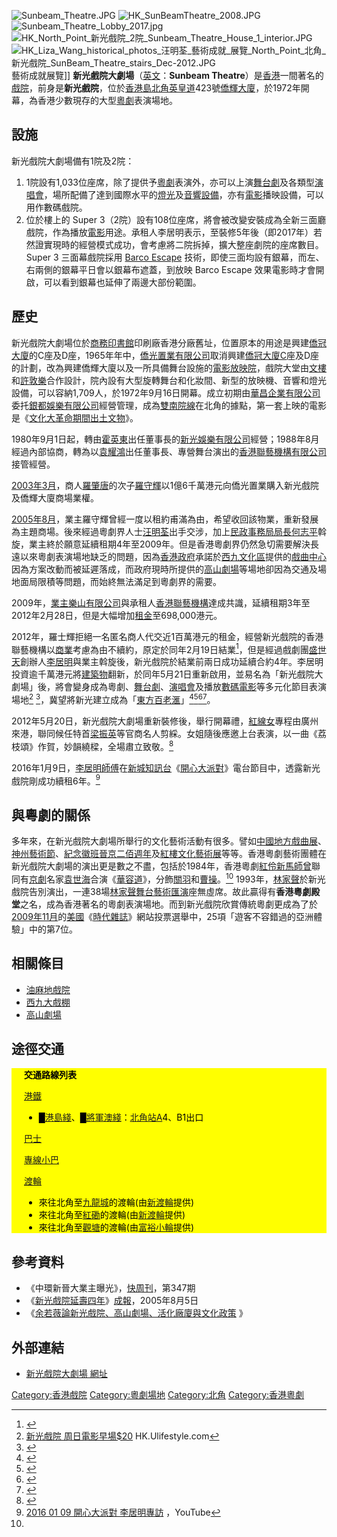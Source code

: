 {{Coord|22.291324|114.200052|source:GoogleMaps|display=title}}
[[File:Sunbeam_Theatre.JPG|thumb]]
[[File:HK_SunBeamTheatre_2008.JPG|thumb]]
[[File:Sunbeam_Theatre_Lobby_2017.jpg|thumb]]
[[File:HK_North_Point_新光戲院_2院_Sunbeam_Theatre_House_1_interior.JPG|thumb]]
[[File:HK_Liza_Wang_historical_photos_汪明荃_藝術成就_展覽_North_Point_北角_新光戲院_SunBeam_Theatre_stairs_Dec-2012.JPG|thumb]]藝術成就展覽]]
'''新光戲院大劇場'''（[[英文|英文]]：'''Sunbeam Theatre'''）是[[香港|香港]]一間著名的[[電影院|戲院]]，前身是'''新光戲院'''，位於[[香港島|香港島]][[北角|北角]][[英皇道|英皇道]]423號[[僑輝大廈|僑輝大廈]]，於1972年開幕，為香港少數現存的大型[[粵劇|粵劇]]表演場地。

==設施==
新光戲院大劇場備有1院及2院：

#1院設有1,033位座席，除了提供予[[粵劇|粵劇]]表演外，亦可以上演[[舞台劇|舞台劇]]及各類型[[演唱會|演唱會]]，場所配備了達到國際水平的[[燈光|燈光]]及[[音響|音響]][[設備|設備]]，亦有[[電影|電影]]播映設備，可以用作數碼戲院。
#位於樓上的 Super 3（2院）設有108位座席，將會被改變安裝成為全新三面廳戲院，作為播放[[電影|電影]]用途。承租人李居明表示，至裝修5年後（即2017年）若然證實現時的經營模式成功，會考慮將二院拆掉，擴大整座劇院的座席數目。Super 3 三面幕戲院採用 [[Barco_Escape|Barco Escape]] 技術，即使三面均設有銀幕，而左、右兩側的銀幕平日會以銀幕布遮蓋，到放映 Barco Escape 效果電影時才會開啟，可以看到銀幕也延伸了兩邊大部份範圍。

==歷史==
新光戲院大劇場位於[[商務印書館|商務印書館]]印刷廠香港分廠舊址，位置原本的用途是興建[[僑冠大廈|僑冠大廈]]的C座及D座，1965年年中，[[僑光置業有限公司|僑光置業有限公司]]取消興建[[僑冠大廈|僑冠大廈]]C座及D座的計劃，改為興建僑輝大廈以及一所具備舞台設施的[[電影放映院|電影放映院]]，戲院大堂由[[文樓|文樓]]和[[許敦樂|許敦樂]]合作設計，院內設有大型旋轉舞台和化妝間、新型的放映機、音響和燈光設備，可以容納1,709人，於1972年9月16日開幕。成立初期由[[華昌企業有限公司|華昌企業有限公司]]委托[[銀都娛樂有限公司|銀都娛樂有限公司]]經營管理，成為[[雙南院線|雙南院線]]在北角的據點，第一套上映的電影是《[[文化大革命期間出土文物|文化大革命期間出土文物]]》。

1980年9月1日起，轉由[[霍英東|霍英東]]出任董事長的[[新光娛樂有限公司|新光娛樂有限公司]]經營；1988年8月經過內部協商，轉為以[[袁耀鴻|袁耀鴻]]出任董事長、專營舞台演出的[[香港聯藝機構有限公司|香港聯藝機構有限公司]]接管經營。

[[2003年3月|2003年3月]]，商人[[羅肇唐|羅肇唐]]的次子[[羅守輝|羅守輝]]以1億6千萬港元向僑光置業購入新光戲院及僑輝大廈商場業權。

[[2005年8月|2005年8月]]，業主羅守輝曾經一度以租約甫滿為由，希望收回該物業，重新發展為主題商場。後來經過粵劇界人士[[汪明荃|汪明荃]]出手交涉，加上[[民政事務局局長|民政事務局局長]][[何志平|何志平]]斡旋，業主終於願意延續租期4年至2009年。但是香港粵劇界仍然急切需要解決長遠以來粵劇表演場地缺乏的問題，因為[[香港政府|香港政府]]承諾於[[西九文化區|西九文化區]]提供的[[戲曲中心|戲曲中心]]因為方案改動而被延遲落成，而政府現時所提供的[[高山劇場|高山劇場]]等場地卻因為交通及場地面局限積等問題，而始終無法滿足到粵劇界的需要。

2009年，[[業主|業主]][[樂山有限公司|樂山有限公司]]與承租人[[香港聯藝機構|香港聯藝機構]]達成共識，延續租期3年至2012年2月28日，但是大幅增加[[租金|租金]]至698,000港元。

2012年，羅士輝拒絕一名匿名商人代交近1百萬港元的租金，經營新光戲院的香港聯藝機構以[[商業|商業]]考慮為由不續約，原定於同年2月19日結業<ref 
name="mingpao-2012-1">{{cite web
|url=http://hk.news.yahoo.com/%E6%88%B2%E8%BF%B7%E9%8A%80%E5%BD%88%E6%95%91%E6%96%B0%E5%85%89%E8%A2%AB%E6%8B%92-%E9%A1%98%E6%9C%88%E5%A2%8A%E7%99%BE%E8%90%AC%E7%A7%9F%E4%B8%8D%E6%9E%9C-%E6%88%B2%E9%99%A22-19%E8%AC%9D%E5%B9%95-212236845.html
|title=戲迷銀彈救新光被拒 願月墊百萬租不果    戲院2．19謝幕
|publisher=《明報》
|date=2012年1月24日
|accessdate=2012年1月24日
|archive-date=2012年1月27日
|archive-url=https://web.archive.org/web/20120127080940/http://hk.news.yahoo.com/%E6%88%B2%E8%BF%B7%E9%8A%80%E5%BD%88%E6%95%91%E6%96%B0%E5%85%89%E8%A2%AB%E6%8B%92-%E9%A1%98%E6%9C%88%E5%A2%8A%E7%99%BE%E8%90%AC%E7%A7%9F%E4%B8%8D%E6%9E%9C-%E6%88%B2%E9%99%A22-19%E8%AC%9D%E5%B9%95-212236845.html
|dead-url=no
}}</ref>，但是經過戲劇團[[盛世天|盛世天]]創辦人[[李居明_(玄學家)|李居明]]與業主斡旋後，新光戲院於結業前兩日成功延續合約4年。李居明投資逾千萬港元將[[建築物|建築物]]翻新，於同年5月21日重新啟用，並易名為「新光戲院大劇場」後，將會變身成為粵劇、[[舞台劇|舞台劇]]、[[演唱會|演唱會]]及播放[[數碼電影|數碼電影]]等多元化節目表演場地<ref>[http://hk.ulifestyle.com.hk/spot/detail.html?id=ABdGD1ozBwJZFgNr 新光戲院 周日電影早場$20] {{Wayback|url=http://hk.ulifestyle.com.hk/spot/detail.html?id=ABdGD1ozBwJZFgNr |date=20160305082309 }}HK.Ulifestyle.com</ref>
<ref name="mingpao-2012-3">{{cite web
|url=http://hk.news.yahoo.com/新光4月重生-引入棟篤笑舞台劇-211253997.html
|title=新光4月重生 引入棟篤笑舞台劇
|publisher=《明報》
|date=2012年3月5日
|accessdate=2020年10月11日
|archive-date=2012年4月27日
|archive-url=https://web.archive.org/web/20120427215637/http://hk.news.yahoo.com/%E6%96%B0%E5%85%894%E6%9C%88%E9%87%8D%E7%94%9F-%E5%BC%95%E5%85%A5%E6%A3%9F%E7%AF%A4%E7%AC%91%E8%88%9E%E5%8F%B0%E5%8A%87-211253997.html
|dead-url=no
}}</ref>，冀望將新光建立成為「[[東方|東方]][[百老滙|百老滙]]」<ref name="headline-2012-2">{{cite web|
|url=http://news.hkheadline.com/instantnews/news_content/201202/18/20120218a142608.html?cat=a&c_p=1 
|title=新光戲院獲續租料4月重開
|publisher=《頭條日報》

|date=2012年2月18日}}</ref><ref name="hkej-2012-4">{{cite web
|url=http://hk.news.yahoo.com/新光重生-打造-東方百老滙-230000773.html
|title=新光重生 打造「東方百老滙」]
|publisher=《經濟日報》
|date=2012年4月19日
|accessdate=2020年10月11日
|archive-date=2012年4月22日
|archive-url=https://web.archive.org/web/20120422060007/http://hk.news.yahoo.com/%E6%96%B0%E5%85%89%E9%87%8D%E7%94%9F-%E6%89%93%E9%80%A0-%E6%9D%B1%E6%96%B9%E7%99%BE%E8%80%81%E6%BB%99-230000773.html
|dead-url=no
}}</ref><ref name="mingpao-2012-4">{{cite web
|url=http://hk.news.yahoo.com/數碼化影片器材-新光日後可播3d電影-203455054.html 
|title=數碼化影片器材 新光日後可播3D電影
|publisher=《明報》 
|date= 2012年4月19日}}</ref><ref name="od-2012-4">{{cite web
|url=http://orientaldaily.on.cc/cnt/news/20120419/00176_042.html
|title=新光變身3D大劇場
|publisher=《東方日報》
|date=2012年4月19日
|accessdate=2012年4月19日
|archive-date=2012年4月20日
|archive-url=https://web.archive.org/web/20120420221313/http://orientaldaily.on.cc/cnt/news/20120419/00176_042.html
|dead-url=no
}}</ref>。

2012年5月20日，新光戲院大劇場重新裝修後，舉行開幕禮，[[紅線女|紅線女]]專程由廣州來港，聯同候任特首[[梁振英|梁振英]]等官商名人剪綵。女姐隨後應邀上台表演，以一曲《荔枝頌》作賀，妙韻繞樑，全場肅立致敬。<ref name="hkdailynews-2012-5">{{cite web
 |url         = http://www.hkdailynews.com.hk/enews.php?id=225115
 |title       = 88歲紅線女搞活新光
 |publisher   = 《新報》
 |date        = 2012年5月22日
 |deadurl     = yes
 |archiveurl  = https://web.archive.org/web/20131212114824/http://www.hkdailynews.com.hk/enews.php?id=225115
 |archivedate = 2013年12月12日
}}</ref>

2016年1月9日，[[李居明_(玄學家)|李居明師傅]]在[[新城知訊台|新城知訊台]]《[[開心大派對|開心大派對]]》電台節目中，透露新光戲院剛成功續租6年。<ref>[https://www.youtube.com/watch?v=vvUXKHWcXQQ 2016 01 09 開心大派對 李居明專訪] {{Wayback|url=https://www.youtube.com/watch?v=vvUXKHWcXQQ |date=20170222115740 }}，YouTube</ref>

==與粵劇的關係==
多年來，在新光戲院大劇場所舉行的文化藝術活動有很多。譬如[[中國地方戲曲展|中國地方戲曲展]]、[[神州藝術節|神州藝術節]]、[[紀念徽班晉京二佰週年|紀念徽班晉京二佰週年]]及[[紅樓文化藝術展|紅樓文化藝術展]]等等。香港粵劇藝術團體在新光戲院大劇場的演出更是數之不盡，包括於1984年，香港粵劇[[紅伶|紅伶]][[新馬師曾|新馬師曾]]聯同有[[京劇|京劇]]名家[[袁世海|袁世海]]合演《[[華容道|華容道]]》，分飾[[關羽|關羽]]和[[曹操|曹操]]。<ref name="mingpao-2012-1" /> 
1993年，[[林家聲|林家聲]]於新光戲院告別演出，一連38場[[林家聲舞台藝術匯演|林家聲舞台藝術匯演]]座無虛席。故此贏得有'''香港粵劇殿堂'''之名，成為香港著名的粵劇表演場地。而到新光戲院欣賞傳統粵劇更成為了於[[2009年11月|2009年11月]]的[[美國|美國]]《[[時代雜誌|時代雜誌]]》網站投票選舉中，25項「遊客不容錯過的亞洲體驗」中的第7位。

==相關條目==
*[[油麻地戲院|油麻地戲院]]
*[[西九大戲棚|西九大戲棚]]
*[[高山劇場|高山劇場]]

==途徑交通==
{{stack begin | align=center | clear=false | float=center}}
<div class="NavFrame collapsed" style="color: black; background-color: yellow; margin: 0 auto; padding: 0 10px; text-align: left;"><div class="NavHead" style="background-color: yellow; margin: 0 auto; padding: 0 10px; font-weight:normal;">'''交通路線列表'''</div><div class="NavContent" style="background-color: yellow; margin: 0 auto; padding: 0 10px;">
;[[港鐵|港鐵]]
*<font color="{{港島綫色彩}}">█</font>[[港島綫|港島綫]]、<font color="{{將軍澳綫色彩}}">█</font>[[將軍澳綫|將軍澳綫]]：[[北角站|北角站]]A4、B1出口
;[[香港巴士|巴士]]
{{港島巴士簡單列表|2|2A|8H|8X|10|18|18P|18X|19|19P|23|27|38|41A|42|42C|63|65|77|77A|81|82|85_s|85A_sa|99|N8|N8X|N72}}{{大嶼山巴士簡單列表|A11|A12|NA11|NA12}}
{{過海隧道巴士簡單列表|102|102P|106|110|112|116|307P|601|603A|619|619X|671|678|679|680|680A|680B|680P|690|962E|N118|N122|N619|N680|N691}}
;[[香港小巴|專線小巴]]
{{港島專線小巴簡單列表|33|56|65|69}}{{九龍專線小巴簡單列表|61}}
;[[渡輪|渡輪]]
*來往北角至[[九龍城碼頭|九龍城]]的渡輪(由[[新渡輪|新渡輪]]提供)
*來往北角至[[紅磡碼頭|紅磡]]的渡輪(由[[新渡輪|新渡輪]]提供)
*來往北角至[[觀塘碼頭|觀塘]]的渡輪(由[[富裕小輪|富裕小輪]]提供)
</div></div>
{{stack end}}

==參考資料==
{{reflist|2}}
*《中環新晉大業主曝光》，[[快周刊|快周刊]]，第347期
*《[https://web.archive.org/web/20060509024151/http://www.singpao.com/20050805/local/744174.html 新光戲院延壽四年]》[[成報|成報]]，2005年8月5日
*《[http://www.youtube.com/watch?v=Og9NObH3Oig 余若薇論新光戲院、高山劇場、活化廠廈與文化政策] {{Wayback|url=http://www.youtube.com/watch?v=Og9NObH3Oig |date=20150709105431 }}》

==外部連結==
{{stack begin}}
{{commonscat|Sunbeam Theatre}}
{{stack end}}
*[http://www.sunbeamspot.com/ 新光戲院大劇場 網址] {{Wayback|url=http://www.sunbeamspot.com/ |date=20130328104408 }}

{{雙南院線}}
{{香港公共表演場地}}

[[Category:香港戲院|Category:香港戲院]]
[[Category:粵劇場地|Category:粵劇場地]]
[[Category:北角|Category:北角]]
[[Category:香港粵劇|Category:香港粵劇]]